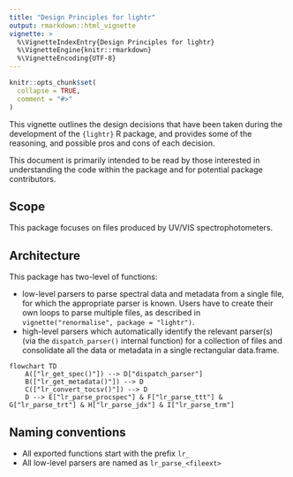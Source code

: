 ```yaml
---
title: "Design Principles for lightr"
output: rmarkdown::html_vignette
vignette: >
  %\VignetteIndexEntry{Design Principles for lightr}
  %\VignetteEngine{knitr::rmarkdown}
  %\VignetteEncoding{UTF-8}
---
```


```r
knitr::opts_chunk$set(
  collapse = TRUE,
  comment = "#>"
)
```

This vignette outlines the design decisions that have been taken during the development of the `{lightr}` R package, and provides some of the reasoning, and possible pros and cons of each decision.

This document is primarily intended to be read by those interested in understanding the code within the package and for potential package contributors.

## Scope

This package focuses on files produced by UV/VIS spectrophotometers.

## Architecture

This package has two-level of functions:

- low-level parsers to parse spectral data and metadata from a single file, for which the appropriate parser is known. Users have to create their own loops to parse multiple files, as described in `vignette("renormalise", package = "lightr")`.
- high-level parsers which automatically identify the relevant parser(s) (via the `dispatch_parser()` internal function) for a collection of files and consolidate all the data or metadata in a single rectangular data.frame.

```mermaid
flowchart TD
    A(["lr_get_spec()"]) --> D["dispatch_parser"]
    B(["lr_get_metadata()"]) --> D
    C(["lr_convert_tocsv()"]) --> D
    D --> E["lr_parse_procspec"] & F["lr_parse_ttt"] & G["lr_parse_trt"] & H["lr_parse_jdx"] & I["lr_parse_trm"]
```

## Naming conventions

- All exported functions start with the prefix `lr_`
- All low-level parsers are named as `lr_parse_<fileext>`

